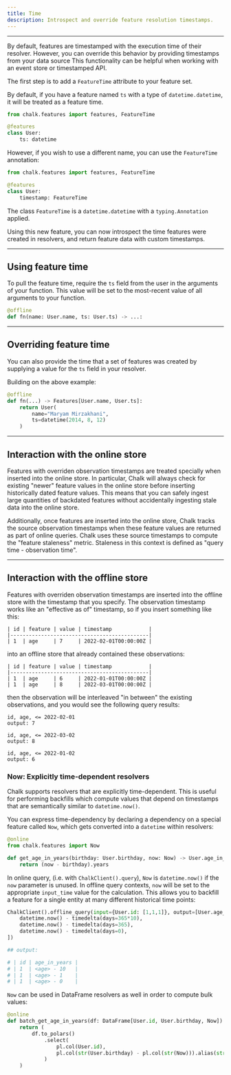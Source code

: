 ```yaml
---
title: Time
description: Introspect and override feature resolution timestamps.
---
```


---

By default, features are timestamped with the execution time of their resolver. 
However, you can override this behavior by providing timestamps from your data source
This functionality can be helpful when
working with an event store or timestamped API.

The first step is to
add a `FeatureTime` attribute to your feature set.

By default, if you have a feature named `ts` with a type
of `datetime.datetime`, it will be treated as a feature time.

```py
from chalk.features import features, FeatureTime

@features
class User:
    ts: datetime
```

However, if you wish to use a different name, you can use
the `FeatureTime` annotation:

```py
from chalk.features import features, FeatureTime

@features
class User:
    timestamp: FeatureTime
```

The class `FeatureTime` is a `datetime.datetime` with a `typing.Annotation`
applied.

Using this new feature, you can now
introspect the time features were created in resolvers,
and return feature data with custom timestamps.

---

## Using feature time

To pull the feature time, require the `ts`
field from the user in the arguments of your function.
This value will be set to the most-recent value
of all arguments to your function.

```py
@offline
def fn(name: User.name, ts: User.ts) -> ...:
```

---

## Overriding feature time

You can also provide the time that a set of features
was created by supplying a value for the `ts` field
in your resolver.

Building on the above example:

```py
@offline
def fn(...) -> Features[User.name, User.ts]:
    return User(
        name="Maryam Mirzakhani",
        ts=datetime(2014, 8, 12)
    )
```

---

## Interaction with the online store

Features with overriden observation timestamps are treated specially when inserted into the online store.
In particular, Chalk will always check for existing "newer" feature values in the online store
before inserting historically dated feature values. This means that you can safely ingest large quantities
of backdated features without accidentally ingesting stale data into the online store.

Additionally, once features are inserted into the online store, Chalk tracks the source observation timestamps
when these feature values are returned as part of online queries. Chalk uses these source timestamps
to compute the "feature staleness" metric. Staleness in this context is defined as "query time - observation time".

---

## Interaction with the offline store

Features with overriden observation timestamps are inserted into the offline store with the timestamp that you
specify. The observation timestamp works like an "effective as of" timestamp, so if you insert something like this:

```
| id | feature | value | timestamp            |
|---------------------------------------------|
| 1  | age     | 7     | 2022-02-01T00:00:00Z |
```

into an offline store that already contained these observations:

```
| id | feature | value | timestamp            |
|---------------------------------------------|
| 1  | age     | 6     | 2022-01-01T00:00:00Z |
| 1  | age     | 8     | 2022-03-01T00:00:00Z |
```

then the observation will be interleaved "in between" the existing observations, and you would see the following query
results:

```
id, age, <= 2022-02-01
output: 7

id, age, <= 2022-03-02
output: 8

id, age, <= 2022-01-02
output: 6
```

### Now: Explicitly time-dependent resolvers

Chalk supports resolvers that are explicitly time-dependent. This is useful for performing backfills which
compute values that depend on timestamps that are semantically similar to `datetime.now()`.

You can express time-dependency by declaring a dependency on a special feature called `Now`,
which gets converted into a `datetime` within resolvers:

```py
@online
from chalk.features import Now

def get_age_in_years(birthday: User.birthday, now: Now) -> User.age_in_years:
    return (now - birthday).years
```

In online query, (i.e. with `ChalkClient().query`), `Now` is `datetime.now()` if the `now` parameter is unused.
In offline query contexts, `now` will be set to the appropriate `input_time` value for the calculation.
This allows you to backfill a feature for a single entity at many different historical time points:

```py
ChalkClient().offline_query(input={User.id: [1,1,1]}, output=[User.age_in_years], input_times=[
    datetime.now() - timedelta(days=365*10),
    datetime.now() - timedelta(days=365),
    datetime.now() - timedelta(days=0),
])

## output:

# | id | age_in_years |
# | 1  | <age> - 10   |
# | 1  | <age> - 1    |
# | 1  | <age> - 0    |
```

`Now` can be used in DataFrame resolvers as well in order to compute bulk values:

```py
@online
def batch_get_age_in_years(df: DataFrame[User.id, User.birthday, Now]) -> DataFrame[User.id, User.age_in_years]:
    return (
        df.to_polars()
            .select(
                pl.col(User.id),
                pl.col(str(User.birthday) - pl.col(str(Now))).alias(str(User.age_in_years))
            )
    )
```

